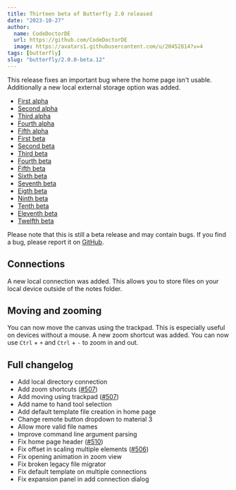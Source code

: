 ```yaml
---
title: Thirteen beta of Butterfly 2.0 released
date: "2023-10-27"
author:
  name: CodeDoctorDE
  url: https://github.com/CodeDoctorDE
  image: https://avatars1.githubusercontent.com/u/20452814?v=4
tags: [butterfly]
slug: "butterfly/2.0.0-beta.12"
---
```


This release fixes an important bug where the home page isn't usable.
Additionally a new local external storage option was added.

- [First alpha](/butterfly/2.0.0-alpha.0)
- [Second alpha](/butterfly/2.0.0-alpha.1)
- [Third alpha](/butterfly/2.0.0-alpha.2)
- [Fourth alpha](/butterfly/2.0.0-alpha.3)
- [Fifth alpha](/butterfly/2.0.0-alpha.4)
- [First beta](/butterfly/2.0.0-beta.0)
- [Second beta](/butterfly/2.0.0-beta.1)
- [Third beta](/butterfly/2.0.0-beta.2)
- [Fourth beta](/butterfly/2.0.0-beta.3)
- [Fifth beta](/butterfly/2.0.0-beta.4)
- [Sixth beta](/butterfly/2.0.0-beta.5)
- [Seventh beta](/butterfly/2.0.0-beta.6)
- [Eigth beta](/butterfly/2.0.0-beta.7)
- [Ninth beta](/butterfly/2.0.0-beta.8)
- [Tenth beta](/butterfly/2.0.0-beta.9)
- [Eleventh beta](/butterfly/2.0.0-beta.10)
- [Twelfth beta](/butterfly/2.0.0-beta.11)

Please note that this is still a beta release and may contain bugs. If you find a bug, please report it on [GitHub](https://linwood.dev/butterfly/report).

## Connections

A new local connection was added. This allows you to store files on your local device outside of the notes folder.

## Moving and zooming

You can now move the canvas using the trackpad. This is especially useful on devices without a mouse.
A new zoom shortcut was added. You can now use `Ctrl` + `+` and `Ctrl` + `-` to zoom in and out.

## Full changelog

* Add local directory connection
* Add zoom shortcuts ([#507](https://github.com/LinwoodDev/Butterfly/issues/507))
* Add moving using trackpad ([#507](https://github.com/LinwoodDev/Butterfly/issues/507))
* Add name to hand tool selection
* Add default template file creation in home page
* Change remote button dropdown to material 3
* Allow more valid file names
* Improve command line argument parsing
* Fix home page header ([#510](https://github.com/LinwoodDev/Butterfly/issues/510))
* Fix offset in scaling multiple elements ([#506](https://github.com/LinwoodDev/Butterfly/issues/506))
* Fix opening animation in zoom view
* Fix broken legacy file migrator
* Fix default template on multiple connections
* Fix expansion panel in add connection dialog
